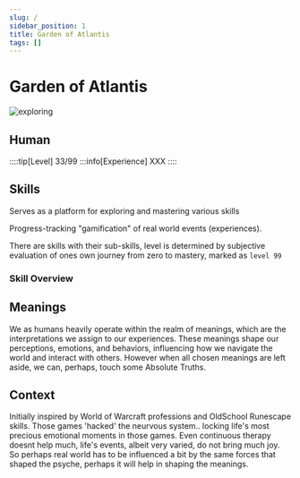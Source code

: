 ```yaml
---
slug: /
sidebar_position: 1
title: Garden of Atlantis
tags: []
---
```


# Garden of Atlantis

![exploring](../static/img/exploring.jpg)
## Human

::::tip[Level]
33/99
:::info[Experience]
XXX
::::

## Skills
Serves as a platform for exploring and mastering various skills

Progress-tracking "gamification" of real world events (experiences).

There are skills with their sub-skills, level is determined by subjective evaluation of ones own journey from zero to mastery, marked as `level 99`

### Skill Overview
<SkillsOverview />

## Meanings
We as humans heavily operate within the realm of meanings, which are the interpretations we assign to our experiences. These meanings shape our perceptions, emotions, and behaviors, influencing how we navigate the world and interact with others. However when all chosen meanings are left aside, we can, perhaps, touch some Absolute Truths.

## Context
Initially inspired by World of Warcraft professions and OldSchool Runescape skills. Those games 'hacked' the neurvous system.. locking life's most precious emotional moments in those games. Even continuous therapy doesnt help much, life's events, albeit very varied, do not bring much joy. So perhaps real world has to be influenced a bit by the same forces that shaped the psyche, perhaps it will help in shaping the meanings.
